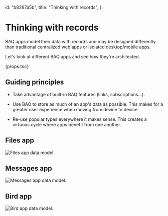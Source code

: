   id: "b8267a5b",
  title: "Thinking with records",
};

# Thinking with records

BAQ apps model their data with records and may be designed differently than traditional centralized web apps or isolated desktop/mobile apps.

Let's look at different BAQ apps and see how they're architected.

{props.toc}

## Guiding principles

- Take advantage of built-in BAQ features (links, subscriptions...).

- Use BAQ to store as much of an app's data as possible. This makes for a greater user experience when moving from device to device.

- Re-use popular types everywhere it makes sense. This creates a virtuous cycle where apps benefit from one another.

## Files app

![Files app data model.](modelAppFiles)

## Messages app

![Messages app data model.](modelAppMessages)

## Bird app

![Bird app data model.](modelAppBird)
